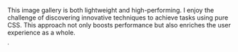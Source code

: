 
This image gallery is both lightweight and high-performing. I enjoy the challenge of discovering innovative techniques to achieve tasks using pure CSS. This approach not only boosts performance but also enriches the user experience as a whole.

˙